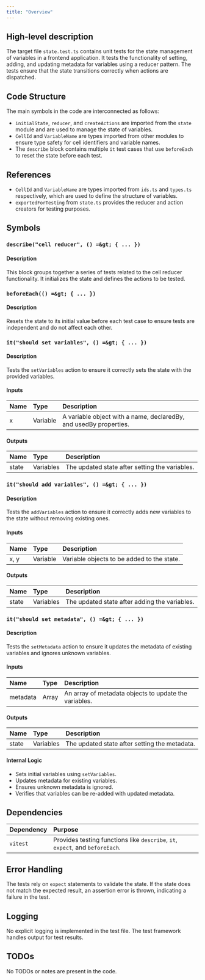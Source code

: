 ```yaml
---
title: "Overview"
---
```


## High-level description

The target file `state.test.ts` contains unit tests for the state management of variables in a frontend application. It tests the functionality of setting, adding, and updating metadata for variables using a reducer pattern. The tests ensure that the state transitions correctly when actions are dispatched.

## Code Structure

The main symbols in the code are interconnected as follows:
- `initialState`, `reducer`, and `createActions` are imported from the `state` module and are used to manage the state of variables.
- `CellId` and `VariableName` are types imported from other modules to ensure type safety for cell identifiers and variable names.
- The `describe` block contains multiple `it` test cases that use `beforeEach` to reset the state before each test.

## References

- `CellId` and `VariableName` are types imported from `ids.ts` and `types.ts` respectively, which are used to define the structure of variables.
- `exportedForTesting` from `state.ts` provides the reducer and action creators for testing purposes.

## Symbols

### `describe("cell reducer", () =&gt; { ... })`
#### Description
This block groups together a series of tests related to the cell reducer functionality. It initializes the state and defines the actions to be tested.

### `beforeEach(() =&gt; { ... })`
#### Description
Resets the state to its initial value before each test case to ensure tests are independent and do not affect each other.

### `it("should set variables", () =&gt; { ... })`
#### Description
Tests the `setVariables` action to ensure it correctly sets the state with the provided variables.

#### Inputs
| Name | Type | Description |
|:-----|:-----|:------------|
| x | Variable | A variable object with a name, declaredBy, and usedBy properties. |

#### Outputs
| Name | Type | Description |
|:-----|:-----|:------------|
| state | Variables | The updated state after setting the variables. |

### `it("should add variables", () =&gt; { ... })`
#### Description
Tests the `addVariables` action to ensure it correctly adds new variables to the state without removing existing ones.

#### Inputs
| Name | Type | Description |
|:-----|:-----|:------------|
| x, y | Variable | Variable objects to be added to the state. |

#### Outputs
| Name | Type | Description |
|:-----|:-----|:------------|
| state | Variables | The updated state after adding the variables. |

### `it("should set metadata", () =&gt; { ... })`
#### Description
Tests the `setMetadata` action to ensure it updates the metadata of existing variables and ignores unknown variables.

#### Inputs
| Name | Type | Description |
|:-----|:-----|:------------|
| metadata | Array | An array of metadata objects to update the variables. |

#### Outputs
| Name | Type | Description |
|:-----|:-----|:------------|
| state | Variables | The updated state after setting the metadata. |

#### Internal Logic
- Sets initial variables using `setVariables`.
- Updates metadata for existing variables.
- Ensures unknown metadata is ignored.
- Verifies that variables can be re-added with updated metadata.

## Dependencies

| Dependency | Purpose |
|:-----------|:--------|
| `vitest` | Provides testing functions like `describe`, `it`, `expect`, and `beforeEach`. |

## Error Handling

The tests rely on `expect` statements to validate the state. If the state does not match the expected result, an assertion error is thrown, indicating a failure in the test.

## Logging

No explicit logging is implemented in the test file. The test framework handles output for test results.

## TODOs

No TODOs or notes are present in the code.